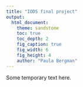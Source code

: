 ```yaml
---
title: "IODS final project"
output:
  html_document:
    theme: sandstone
    toc: true
    toc_depth: 2
    fig_caption: true
    fig_width: 6
    fig_height: 4
    author: "Paula Bergman"
---
```


Some temporary text here.